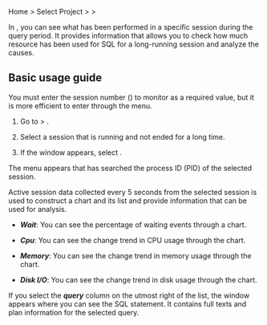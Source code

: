 Home &gt; Select Project &gt; <Cmdname sid="side_analysis" className="uitext" /> &gt; <Cmdname sid="side_sessionHistory" className="uitext" />

In <Cmdname sid="side_sessionHistory" className="uitext" />, you can see what has been performed in a specific session during the query period. It provides information that allows you to check how much resource has been used for SQL for a long-running session and analyze the causes.

## Basic usage guide

You must enter the session number (<Cmdname sid="TTL06802" className="uitext" />) to monitor as a required value, but it is more efficient to enter through the <Cmdname sid="side_dbMonitoring" className="uitext" /> menu.

1. Go to <Cmdname sid="side_dashboard" className="uitext" /> &gt; <Cmdname sid="side_dbMonitoring" className="uitext" />.

2. Select a session that is running and not ended for a long time.

   <InDoc product="postgresql"><ImgLang img='db-session-history-01.png' desc='Monitoring a Database Instance' /></InDoc>

   <InDoc product="oracle-pro,oracle"><ImgLang img='db-session-history-oracle-pro-01.png' desc='Monitoring a Database Instance' /></InDoc>

3. If the <Cmdname sid="session_detail" className="uitext" /> window appears, select <Cmdname sid="TTL06721" className="uitext" />.

   <InDoc product="postgresql"><ImgLang img='db-session-history-02.png' desc='Session History' /></InDoc>

   <InDoc product="oracle-pro,oracle"><ImgLang img='db-session-history-oracle-pro-02.png' desc='Session History' /></InDoc>

The <Cmdname sid="side_sessionHistory" className="uitext" /> menu appears that has searched the process ID (PID) of the selected session.

<InDoc product="oracle-pro,oracle"><ImgLang img='db-session-history-oracle-pro-03.png' desc='Session History' /></InDoc>

<InDoc product="postgresql"><ImgLang img='db-session-history-03.png' desc='Session History' /></InDoc>

Active session data collected every 5 seconds from the selected session is used to construct a chart and its list and provide information that can be used for analysis. 

- ***Wait***: You can see the percentage of waiting events through a chart.

- ***Cpu***: You can see the change trend in CPU usage through the chart.

- ***Memory***: You can see the change trend in memory usage through the chart.

- ***Disk I/O***: You can see the change trend in disk usage through the chart.

If you select the ***query*** column on the utmost right of the list, the <Cmdname sid="TTL06224" className="uitext" /> window appears where you can see the SQL statement. It contains full texts and plan information for the selected query.
